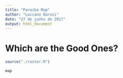 ```yaml
---
title: "Paraiba Map"
author: "Luciano Barosi"
date: "27 de junho de 2017"
output: html_document
---
```


# Which are the Good Ones?



```r
source("./raster.R")
```

```r
map
```
